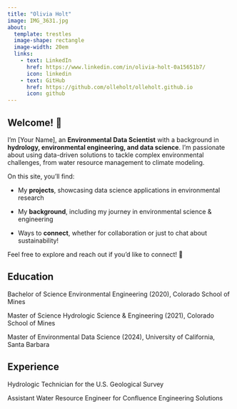 ```yaml
---
title: "Olivia Holt"
image: IMG_3631.jpg
about:
  template: trestles
  image-shape: rectangle
  image-width: 20em
  links:
    - text: LinkedIn
      href: https://www.linkedin.com/in/olivia-holt-0a15651b7/
      icon: linkedin
    - text: GitHub
      href: https://github.com/olleholt/olleholt.github.io
      icon: github
---
```


## **Welcome!** 👋

I’m \[Your Name\], an **Environmental Data Scientist** with a background in **hydrology, environmental engineering, and data science**. I’m passionate about using data-driven solutions to tackle complex environmental challenges, from water resource management to climate modeling.

On this site, you’ll find:

-   My **projects**, showcasing data science applications in environmental research

-   My **background**, including my journey in environmental science & engineering

-   Ways to **connect**, whether for collaboration or just to chat about sustainability!

Feel free to explore and reach out if you’d like to connect! 🚀

## Education

Bachelor of Science Environmental Engineering (2020), Colorado School of Mines

Master of Science Hydrologic Science & Engineering (2021), Colorado School of Mines

Master of Environmental Data Science (2024), University of California, Santa Barbara

## Experience

Hydrologic Technician for the U.S. Geological Survey

Assistant Water Resource Engineer for Confluence Engineering Solutions
